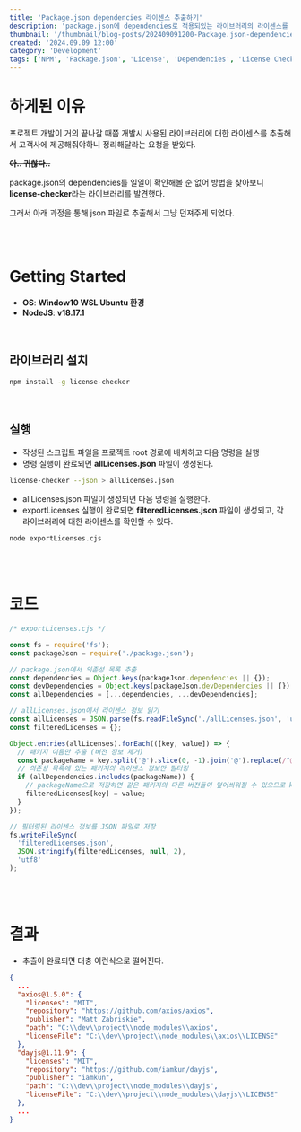 ```yaml
---
title: 'Package.json dependencies 라이센스 추출하기'
description: 'package.json에 dependencies로 적용되있는 라이브러리의 라이센스를 추출하는 코드, 과정에 대한 설명'
thumbnail: '/thumbnail/blog-posts/202409091200-Package.json-dependencies-라이센스-추출하기.png'
created: '2024.09.09 12:00'
category: 'Development'
tags: ['NPM', 'Package.json', 'License', 'Dependencies', 'License Checker', 'Node.js', 'Open Source', 'Legal', 'Compliance']
---
```



# 하게된 이유

프로젝트 개발이 거의 끝나갈 때쯤 개발시 사용된 라이브러리에 대한 라이센스를 추출해서 고객사에 제공해줘야하니 정리해달라는 요청을 받았다.

**<del>아.. 귀찮다..</del>**

package.json의 dependencies를 일일이 확인해볼 순 없어 방법을 찾아보니 **license-checker**라는 라이브러리를 발견했다.

그래서 아래 과정을 통해 json 파일로 추출해서 그냥 던져주게 되었다.

<br />
<br />

# Getting Started

* **OS**: **Window10 WSL Ubuntu 환경**
* **NodeJS**: **v18.17.1**

<br />


## 라이브러리 설치

```bash
npm install -g license-checker
```

<br />

## 실행

* 작성된 스크립트 파일을 프로젝트 root 경로에 배치하고 다음 명령을 실행
* 명령 실행이 완료되면 **allLicenses.json** 파일이 생성된다.

```bash
license-checker --json > allLicenses.json
```

* allLicenses.json 파일이 생성되면 다음 명령을 실행한다.
* exportLicenses 실행이 완료되면 **filteredLicenses.json** 파일이 생성되고, 각 라이브러리에 대한 라이센스를 확인할 수 있다.

```bash
node exportLicenses.cjs
```

<br />
<br />

# 코드

```js
/* exportLicenses.cjs */

const fs = require('fs');
const packageJson = require('./package.json');

// package.json에서 의존성 목록 추출
const dependencies = Object.keys(packageJson.dependencies || {});
const devDependencies = Object.keys(packageJson.devDependencies || {});
const allDependencies = [...dependencies, ...devDependencies];

// allLicenses.json에서 라이센스 정보 읽기
const allLicenses = JSON.parse(fs.readFileSync('./allLicenses.json', 'utf8'));
const filteredLicenses = {};

Object.entries(allLicenses).forEach(([key, value]) => {
  // 패키지 이름만 추출 (버전 정보 제거)
  const packageName = key.split('@').slice(0, -1).join('@').replace(/^@/, '');
  // 의존성 목록에 있는 패키지의 라이센스 정보만 필터링
  if (allDependencies.includes(packageName)) {
    // packageName으로 저장하면 같은 패키지의 다른 버전들이 덮어씌워질 수 있으므로 key를 사용
    filteredLicenses[key] = value;
  }
});

// 필터링된 라이센스 정보를 JSON 파일로 저장
fs.writeFileSync(
  'filteredLicenses.json',
  JSON.stringify(filteredLicenses, null, 2),
  'utf8'
);
```

<br />
<br />

# 결과

* 추출이 완료되면 대충 이런식으로 떨어진다.

```json
{
  ...
  "axios@1.5.0": {
    "licenses": "MIT",
    "repository": "https://github.com/axios/axios",
    "publisher": "Matt Zabriskie",
    "path": "C:\\dev\\project\\node_modules\\axios",
    "licenseFile": "C:\\dev\\project\\node_modules\\axios\\LICENSE"
  },
  "dayjs@1.11.9": {
    "licenses": "MIT",
    "repository": "https://github.com/iamkun/dayjs",
    "publisher": "iamkun",
    "path": "C:\\dev\\project\\node_modules\\dayjs",
    "licenseFile": "C:\\dev\\project\\node_modules\\dayjs\\LICENSE"
  },
  ...
}
```
